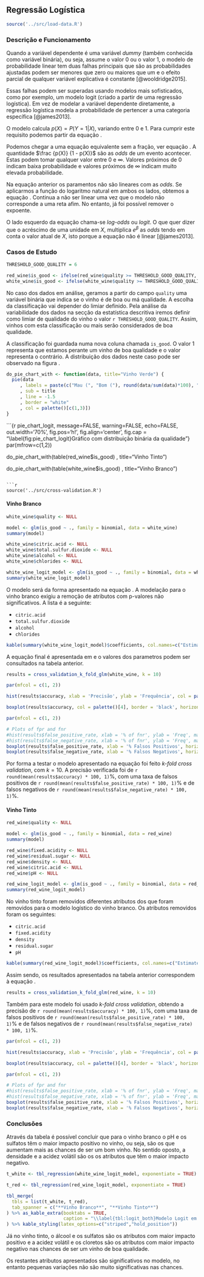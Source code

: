 ## Regressão Logística {#sec:glm}

```r
source('../src/load-data.R')
```

### Descrição e Funcionamento

Quando a variável dependente é uma variável _dummy_ (também conhecida como
variável binária), ou seja, assume o valor 0 ou o valor 1, o modelo de
probabilidade linear tem duas falhas principais que são as probabilidades
ajustadas podem ser menores que zero ou maiores que um e o efeito parcial de
qualquer variável explicativa é constante [@wooldridge2015].

Essas falhas podem ser superadas usando modelos mais sofisticados, como por
exemplo, um modelo logit (criado a partir de uma regressão logística). Em vez
de modelar a variável dependente diretamente, a regressão logística modela a
probabilidade de pertencer a uma categoria específica [@james2013].

O modelo calcula $p(X) = P(Y = 1 | X)$, variando entre 0 e 1. Para cumprir este
requisito podemos partir da equação \ref{eq:starting_point}.

\begin{equation}\label{eq:starting_point}
p(X) = \frac {e^{\beta_0 + \beta_1 X} } { 1 + e^{\beta_0 + \beta_1 X} }
\end{equation}

Podemos chegar a uma equação equivalente sem a fração, ver equação
\ref{eq:odds}. A quantidade $\frac {p(X)} {1 - p(X)}$ são as _odds_ de um evento
acontecer. Estas podem tomar qualquer valor entre 0 e $\infty$. Valores próximos
de 0 indicam baixa probabilidade e valores próximos de $\infty$ indicam muito
elevada probabilidade.

\begin{equation}\label{eq:odds}
\frac{p(X)}{1-p(X)} = e^{\beta_0 + \beta_1 X}
\end{equation}

Na equação anterior os paramentos não são lineares com as _odds_. Se aplicarmos
a função do logaritmo natural em ambos os lados, obtemos a equação
\ref{eq:logit}. Continua a não ser linear uma vez que o modelo não corresponde a
uma reta afim. No entanto, já foi possível remover o expoente.

\begin{equation}\label{eq:logit}
\log{\left(\frac{p(X)}{1-p(X)}\right)} = \beta_0 + \beta_1 X
\end{equation}

O lado esquerdo da equação \ref{eq:logit} chama-se _log-odds_ ou _logit_. O que
quer dizer que o acréscimo de uma unidade em $X$, multiplica $e^{\beta}$ as
_odds_ tendo em conta o valor atual de $X$, isto porque a equação não é linear
[@james2013].

### Casos de Estudo

```r
THRESHOLD_GOOD_QUALITY = 6
```

```r
red_wine$is_good <- ifelse(red_wine$quality >= THRESHOLD_GOOD_QUALITY, 1, 0)
white_wine$is_good <- ifelse(white_wine$quality >= THRESHOLD_GOOD_QUALITY, 1, 0)
```

No caso dos dados em análise, geramos a partir do campo `quality` uma variável
binária que indica se  o vinho é de boa ou má qualidade. A escolha da classificação
vai depender do limiar definido. Pela análise da variabilidade dos dados na
secção da estatística descritiva iremos definir como limiar de qualidade do
vinho o valor `r THRESHOLD_GOOD_QUALITY`. Assim, vinhos com esta
classificação ou mais serão considerados de boa qualidade.

A classificação foi guardada numa nova coluna chamada `is_good`. O valor 1
representa que estamos perante um vinho de boa qualidade e o valor representa o
contrário. A distribuição dos dados neste caso pode ser observado na figura
\ref{fig:pie_chart_logit}.

\newpage

```r
do_pie_chart_with <- function(data, title="Vinho Verde") {
  pie(data
     , labels = paste(c("Mau (", "Bom ("), round(data/sum(data)*100), "%)", sep="")
     , sub = title
     , line = -1.5
     , border = "white"
     , col = palette()[c(1,3)])
}
```

```{r pie_chart_logit, message=FALSE, warning=FALSE, echo=FALSE, out.width='70%', fig.pos='h!', fig.align='center', fig.cap = "\\label{fig:pie_chart_logit}Gráfico com distribuição binária da qualidade"}
par(mfrow=c(1,2))

do_pie_chart_with(table(red_wine$is_good)
            , title="Vinho Tinto")

do_pie_chart_with(table(white_wine$is_good)
            , title="Vinho Branco")
```

```r
source('../src/cross-validation.R')
```

#### Vinho Branco

```r
white_wine$quality <- NULL

model <- glm(is_good ~ ., family = binomial, data = white_wine)
summary(model)

white_wine$citric.acid <- NULL
white_wine$total.sulfur.dioxide <- NULL
white_wine$alcohol <- NULL
white_wine$chlorides <- NULL

white_wine_logit_model <- glm(is_good ~ ., family = binomial, data = white_wine)
summary(white_wine_logit_model)
```

O modelo será da forma apresentado na equação \ref{eq:logit}. A modelação para o
vinho branco exigiu a remoção de atributos com p-valores não significativos. A
lista é a seguinte:

- `citric.acid`
- `total.sulfur.dioxide`
- `alcohol`
- `chlorides`

```r
kable(summary(white_wine_logit_model)$coefficients, col.names=c("Estimate", "Std. Error", "z-value", "Pr(>|z|)"), caption = "Modelo Logistico para o Vinho Branco")
```

A equação final é apresentada em \ref{eq:white_wine_logit} e o valores dos
parametros podem ser consultados na tabela anterior.

\begin{equation}\label{eq:white_wine_logit}
\begin{split}
\log{\left(\frac{p(X)}{1-p(X)}\right)} = \beta_0 + \beta_1 \cdot fixed.acidity 
                            + \beta_2 \cdot volatile.acidity + \beta_3 \cdot residual.sugar \\
                            +\ \beta_4 \cdot free.sulfur.dioxide + \beta_5 \cdot density
\end{split}
\end{equation}

```r
results = cross_validation_k_fold_glm(white_wine, k = 10)
```

```r
par(mfcol = c(1, 2))

hist(results$accuracy, xlab = 'Precisão', ylab = 'Frequência', col = palette()[4], border = 'white', density = 255, main = "")

boxplot(results$accuracy, col = palette()[4], border = 'black', horizontal = T, xlab = 'Precisão')
```

```r
par(mfcol = c(1, 2))

# Plots of fpr and fnr
#hist(results$false_positive_rate, xlab = '% of fnr', ylab = 'Freq', main = 'FPR', col = palette()[3], border = 'white', density = 255)
#hist(results$false_negative_rate, xlab = '% of fnr', ylab = 'Freq', main = 'FNR', col = palette()[1], border = 'white', density = 255)
boxplot(results$false_positive_rate, xlab = '% Falsos Positivos', horizontal = TRUE, col = palette()[3], border = 'black', density = 255)
boxplot(results$false_negative_rate, xlab = '% Falsos Negativos', horizontal = TRUE, col = palette()[1], border = 'black', density = 255)
```

Por forma a testar o modelo apresentado na equação \ref{eq:white_wine_logit} foi
feito _k-fold cross validation_, com $k = 10$. A precisão verificada foi de
`r round(mean(results$accuracy) * 100, 1)`%, com uma taxa de falsos positivos de 
`r round(mean(results$false_positive_rate) * 100, 1)`% e de falsos negativos de 
`r round(mean(results$false_negative_rate) * 100, 1)`%.

#### Vinho Tinto

```r
red_wine$quality <- NULL

model <- glm(is_good ~ ., family = binomial, data = red_wine)
summary(model)

red_wine$fixed.acidity <- NULL
red_wine$residual.sugar <- NULL
red_wine$density <- NULL
red_wine$citric.acid <- NULL
red_wine$pH <- NULL

red_wine_logit_model <- glm(is_good ~ ., family = binomial, data = red_wine)
summary(red_wine_logit_model)
```

No vinho tinto foram removidos diferentes atributos dos que foram removidos para
o modelo logístico do vinho branco. Os atributos removidos foram os seguintes:

- `citric.acid`
- `fixed.acidity`
- `density`
- `residual.sugar`
- `pH`

```r
kable(summary(red_wine_logit_model)$coefficients, col.names=c("Estimate", "Std. Error", "z-value", "Pr(>|z|"), caption = "Modelo Logistico para o Vinho Tinto")
```

Assim sendo, os resultados apresentados na tabela anterior correspondem à
equação \ref{eq:red_wine_logit}.

\begin{equation}\label{eq:red_wine_logit}
\begin{split}
\log{\left(\frac{p(X)}{1-p(X)}\right)} = \beta_0 + \beta_1 \cdot volatile.acidity 
                            + \beta_2 \cdot chlorides + \beta_3 \cdot total.sulfur.dioxide \\
                            +\ \beta_4 \cdot free.sulfur.dioxide
\end{split}
\end{equation}

```r
results = cross_validation_k_fold_glm(red_wine, k = 10)
```

Também para este modelo foi usado _k-fold cross validation_, obtendo a precisão 
de `r round(mean(results$accuracy) * 100, 1)`%, com uma taxa de falsos positivos de 
`r round(mean(results$false_positive_rate) * 100, 1)`% e de falsos negativos de 
`r round(mean(results$false_negative_rate) * 100, 1)`%.

```r
par(mfcol = c(1, 2))

hist(results$accuracy, xlab = 'Precisão', ylab = 'Frequência', col = palette()[4], border = 'white', density = 255, main = "")

boxplot(results$accuracy, col = palette()[4], border = 'black', horizontal = T, xlab = 'Precisão')
```

```r
par(mfcol = c(1, 2))

# Plots of fpr and fnr
#hist(results$false_positive_rate, xlab = '% of fnr', ylab = 'Freq', main = 'FPR', col = palette()[3], border = 'white', density = 255)
#hist(results$false_negative_rate, xlab = '% of fnr', ylab = 'Freq', main = 'FNR', col = palette()[1], border = 'white', density = 255)
boxplot(results$false_positive_rate, xlab = '% Falsos Positivos', horizontal = TRUE, col = palette()[3], border = 'black', density = 255)
boxplot(results$false_negative_rate, xlab = '% Falsos Negativos', horizontal = TRUE, col = palette()[1], border = 'black', density = 255)
```

### Conclusões

Através da tabela \ref{tbl:logit_both} é possível concluir que para o vinho
branco o pH e os sulfatos têm o maior impacto positivo no vinho, ou seja, são
os que aumentam mais as chances de ser um bom vinho. No sentido oposto, a
densidade e a acidez volátil são os os atributos que têm o maior impacto
negativo.

```r
t_white <- tbl_regression(white_wine_logit_model, exponentiate = TRUE)

t_red <- tbl_regression(red_wine_logit_model, exponentiate = TRUE)

tbl_merge(
  tbls = list(t_white, t_red),
  tab_spanner = c("**Vinho Branco**", "**Vinho Tinto**")
) %>% as_kable_extra(booktabs = TRUE,
                     caption = "\\label{tbl:logit_both}Modelo Logit em formato de Odds"
) %>% kable_styling(latex_options=c("striped","hold_position"))
```

Já no vinho tinto, o álcool e os sulfatos são os atributos com maior impacto
positivo e a acidez volátil e os cloretos são os atributos com maior impacto negativo nas chances de ser um vinho de boa qualidade.

Os restantes atributos apresentados são significativos no modelo, no entanto
pequenas variações não são muito significativas nas chances.
